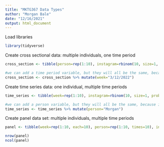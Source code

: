 ```yaml
---
title: "MKTG367 Data Types"
author: "Morgan Bale"
date: "12/16/2021"
output: html_document
---
```


Load libraries
```r
library(tidyverse)
```

Create cross sectional data: multiple individuals, one time period
```r
cross_section <- tibble(person=rep(1:10), instagram=rbinom(10, size=1, prob=.3), facebook=rbinom(10, size=1, prob=.5), purchase=rbinom(10, size=1, prob=.2)) 

#we can add a time period variable, but they will all be the same, because it is cross sectional 
cross_section <- cross_section %>% mutate(week="3/12/2022")
```

Create time series data: one individual, multiple time periods
```r
time_series <- tibble(week=rep(1:10), instagram=rbinom(10, size=1, prob=.3), facebook=rbinom(10, size=1, prob=.5), purchase=rbinom(10, size=1, prob=.2))

#we can add a person variable, but they will all be the same, because it is time series
time_series <- time_series %>% mutate(person="Morgan")
```

Create panel data set: multiple individuals, multiple time periods
```r
panel <- tibble(week=rep(1:10, each=10), person=rep(1:10, times=10), instagram=rbinom(100, size=1, prob=.3), facebook=rbinom(100, size=1, prob=.5), purchase=rbinom(100, size=1, prob=.2))

nrow(panel)
ncol(panel)
```



